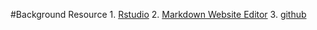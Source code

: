 #Background Resource
1. [Rstudio](https://www.rstudio.com/products/RStudio/)
2. [Markdown Website Editor](http://dillinger.io/)
3. [github](https://github.com/)
